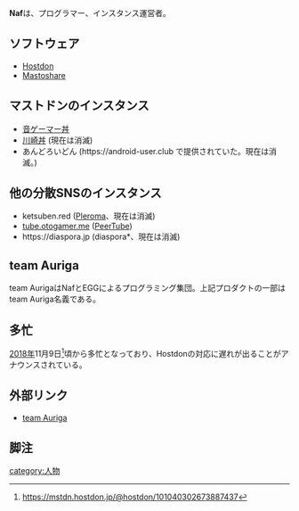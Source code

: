 {{Infobox person
| Name     = {{Ruby|Naf|ナフ}}
| Image    = [[ファイル:naf.jpg|120px]]
| Instance = [https://otogamer.me/@Naf 音ゲーマー丼] ほか多数
| Link     = https://auri.ga/naf/
| Else     = [[Hostdon]]運営者
}}'''Naf'''は、プログラマー、インスタンス運営者。

==ソフトウェア==
* [[Hostdon]]
* [[ソーシャルボタン|Mastoshare]]

==マストドンのインスタンス==
* [[otogamer.me|音ゲーマー丼]]
* [[kawasaki-city.social|川崎丼]] (現在は消滅)
* あんどろいどん (<nowiki>https://android-user.club</nowiki> で提供されていた。現在は消滅。)

==他の分散SNSのインスタンス==
* ketsuben.red ([[Pleroma]]、現在は消滅)
* [https://tube.otogamer.me tube.otogamer.me] ([[PeerTube]])
* <nowiki>https://diaspora.jp</nowiki> (diaspora*、現在は消滅)

==team Auriga==
team AurigaはNafとEGGによるプログラミング集団。上記プロダクトの一部はteam Auriga名義である。

==多忙==
[[2018年]]11月9日<ref>https://mstdn.hostdon.jp/@hostdon/101040302673887437</ref>頃から多忙となっており、Hostdonの対応に遅れが出ることがアナウンスされている。

==外部リンク==
* [https://auri.ga/ team Auriga]

==脚注==
<references />

[[category:人物]]
{{DEFAULTSORT:naf}}